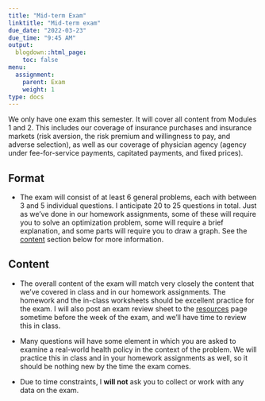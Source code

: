 ```yaml
---
title: "Mid-term Exam"
linktitle: "Mid-term exam"
due_date: "2022-03-23"
due_time: "9:45 AM"
output:
  blogdown::html_page:
    toc: false
menu:
  assignment:
    parent: Exam
    weight: 1
type: docs
---
```


We only have one exam this semester. It will cover all content from Modules 1 and 2. This includes our coverage of insurance purchases and insurance markets (risk aversion, the risk premium and willingness to pay, and adverse selection), as well as our coverage of physician agency (agency under fee-for-service payments, capitated payments, and fixed prices). 

## Format
- The exam will consist of at least 6 general problems, each with between 3 and 5 individual questions. I anticipate 20 to 25 questions in total. Just as we've done in our homework assignments, some of these will require you to solve an optimization problem, some will require a brief explanation, and some parts will require you to draw a graph. See the [content](#content) section below for more information.

## Content {#content}
- The overall content of the exam will match very closely the content that we've covered in class and in our homework assignments. The homework and the in-class worksheets should be excellent practice for the exam. I will also post an exam review sheet to the [resources](/resource/) page sometime before the week of the exam, and we'll have time to review this in class.

- Many questions will have some element in which you are asked to examine a real-world health policy in the context of the problem. We will practice this in class and in your homework assignments as well, so it should be nothing new by the time the exam comes.

- Due to time constraints, I **will not** ask you to collect or work with any data on the exam.
